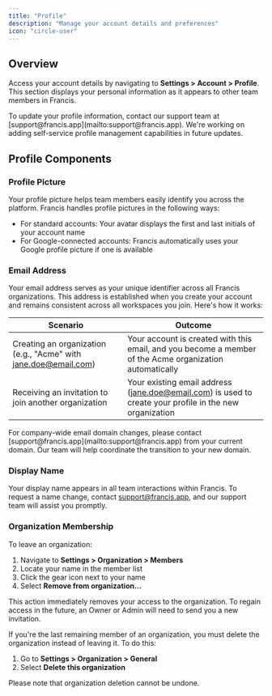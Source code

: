 ```yaml
---
title: "Profile"
description: "Manage your account details and preferences"
icon: "circle-user"
---
```


## Overview

Access your account details by navigating to **Settings > Account > Profile**. This section displays your personal information as it appears to other team members in Francis.

<Tip>
To update your profile information, contact our support team at [support@francis.app](mailto:support@francis.app). We're working on adding self-service profile management capabilities in future updates.
</Tip>

## Profile Components

### Profile Picture

Your profile picture helps team members easily identify you across the platform. Francis handles profile pictures in the following ways:

- For standard accounts: Your avatar displays the first and last initials of your account name
- For Google-connected accounts: Francis automatically uses your Google profile picture if one is available

### Email Address

Your email address serves as your unique identifier across all Francis organizations. This address is established when you create your account and remains consistent across all workspaces you join. Here's how it works:

| **Scenario**                                                  | **Outcome**                                                                                                         |
| ----------------------------------------------------------- | ------------------------------------------------------------------------------------------------------------------ |
| Creating an organization (e.g., "Acme" with jane.doe@email.com) | Your account is created with this email, and you become a member of the Acme organization automatically |
| Receiving an invitation to join another organization          | Your existing email address (jane.doe@email.com) is used to create your profile in the new organization |

<Tip>
For company-wide email domain changes, please contact [support@francis.app](mailto:support@francis.app) from your current domain. Our team will help coordinate the transition to your new domain.
</Tip>

### Display Name

Your display name appears in all team interactions within Francis. To request a name change, contact [support@francis.app](mailto:support@francis.app), and our support team will assist you promptly.

### Organization Membership

To leave an organization:

1. Navigate to **Settings > Organization > Members**
2. Locate your name in the member list
3. Click the gear icon next to your name
4. Select **Remove from organization...**

This action immediately removes your access to the organization. To regain access in the future, an Owner or Admin will need to send you a new invitation.

<Tip>
If you're the last remaining member of an organization, you must delete the organization instead of leaving it. To do this:

1. Go to **Settings > Organization > General**
2. Select **Delete this organization**

Please note that organization deletion cannot be undone.
</Tip></fileContent>
</invoke>